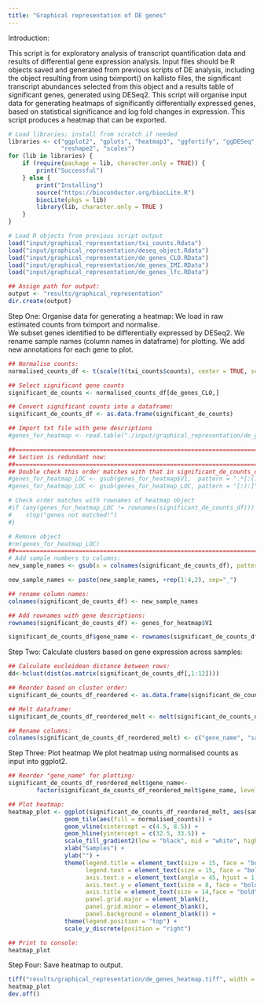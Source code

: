 ```yaml
--- 
title: "Graphical representation of DE genes"
--- 
```


Introduction:

This script is for exploratory analysis of transcript quantification data and results of differential gene expression analysis.
Input files should be R objects saved and generated from previous scripts of DE analysis, including the object resulting from using tximport() on kallisto files, the significant transcript abundances selected from this object and a results table of significant genes, generated using DESeq2. 
This script will organise input data for generating heatmaps of significantly differentially expressed genes, based on statistical significance and log fold changes in expression. This script produces a heatmap that can be exported. 

```r
# Load libraries; install from scratch if needed
libraries <- c("ggplot2", "gplots", "heatmap3", "ggfortify", "ggDESeq",
               "reshape2", "scales")
for (lib in libraries) {
    if (require(package = lib, character.only = TRUE)) {
        print("Successful")
    } else {
        print("Installing")
        source("https://bioconductor.org/biocLite.R")
        biocLite(pkgs = lib)
        library(lib, character.only = TRUE )
    }
}

# Load R objects from previous script output
load("input/graphical_representation/txi_counts.Rdata")
load("input/graphical_representation/deseq_object.Rdata")
load("input/graphical_representation/de_genes_CLO.RData")
load("input/graphical_representation/de_genes_IMI.RData")
load("input/graphical_representation/de_genes_lfc.RData")

## Assign path for output:
output <- "results/graphical_representation"
dir.create(output)
```

Step One: Organise data for generating a heatmap:
We load in raw estimated counts from tximport and normalise.  
We subset genes identified to be differentially expressed by DESeq2. 
We rename sample names (column names in dataframe) for plotting.
We add new annotations for each gene to plot. 

```r
## Normalise counts: 
normalised_counts_df <- t(scale(t(txi_counts$counts), center = TRUE, scale = TRUE))

## Select significant gene counts
significant_de_counts <- normalised_counts_df[de_genes_CLO,]

## Convert significant counts into a dataframe:
significant_de_counts_df <- as.data.frame(significant_de_counts)

## Import txt file with gene descriptions
#genes_for_heatmap <- read.table("./input/graphical_representation/de_genes_for_heatmap.txt", header = FALSE, sep = "\t", fill = TRUE)

##========================================================================
## Section is redundant now:
##========================================================================
## Double check this order matches with that in significant_de_counts_df 
#genes_for_heatmap_LOC <- gsub(genes_for_heatmap$V1,  pattern = ".*[:(:]", replacement = "")
#genes_for_heatmap_LOC <- gsub(genes_for_heatmap_LOC, pattern = "[:):]", replacement = "")

# Check order matches with rownames of heatmap object 
#if (any(genes_for_heatmap_LOC != rownames(significant_de_counts_df))) {
#    stop("genes not matched!") 
#}

# Remove object 
#rm(genes_for_heatmap_LOC)
##========================================================================
# Add sample numbers to columns: 
new_sample_names <- gsub(x = colnames(significant_de_counts_df), pattern = "-C.*", replacement = "")

new_sample_names <- paste(new_sample_names, +rep(1:4,2), sep="_")

## rename column names:
colnames(significant_de_counts_df) <- new_sample_names

## Add rownames with gene descriptions:
rownames(significant_de_counts_df) <- genes_for_heatmap$V1

significant_de_counts_df$gene_name <- rownames(significant_de_counts_df)
```

Step Two: Calculate clusters based on gene expression across samples:

```r
## Calculate eucleidean distance between rows:
dd<-hclust(dist(as.matrix(significant_de_counts_df[,1:12])))

## Reorder based on cluster order:
significant_de_counts_df_reordered <- as.data.frame(significant_de_counts_df[dd$order, ])

## Melt dataframe:
significant_de_counts_df_reordered_melt <- melt(significant_de_counts_df_reordered)

## Rename columns:
colnames(significant_de_counts_df_reordered_melt) <- c("gene_name", "sample", "normalised_counts")

```

Step Three: Plot heatmap
We plot heatmap using normalised counts as input into ggplot2.  

```r
## Reorder "gene_name" for plotting:
significant_de_counts_df_reordered_melt$gene_name<- 
        factor(significant_de_counts_df_reordered_melt$gene_name, levels=rev(c(as.character(unlist(significant_de_counts_df_reordered_melt$gene_name)))))

## Plot heatmap:
heatmap_plot <- ggplot(significant_de_counts_df_reordered_melt, aes(sample, gene_name)) +
                geom_tile(aes(fill = normalised_counts)) +
                geom_vline(xintercept = c(4.5, 8.5)) +
                geom_hline(yintercept = c(32.5, 33.5)) + 
                scale_fill_gradient2(low = "black", mid = "white", high = "red") +
                xlab("Samples") +
                ylab("") +
                theme(legend.title = element_text(size = 15, face = "bold"),
                      legend.text = element_text(size = 15, face = "bold"),
                      axis.text.x = element_text(angle = 45, hjust = 1, size = 8, face = "bold"),
                      axis.text.y = element_text(size = 8, face = "bold"),
                      axis.title = element_text(size = 14,face = "bold"),
                      panel.grid.major = element_blank(),
                      panel.grid.minor = element_blank(),
                      panel.background = element_blank()) +
                theme(legend.position = "top") +
                scale_y_discrete(position = "right") 

## Print to console:
heatmap_plot
```

Step Four: Save heatmap to output.   

```r
tiff("results/graphical_representation/de_genes_heatmap.tiff", width = 15, height = 7, units = 'in', res = 200)
heatmap_plot
dev.off()
```



